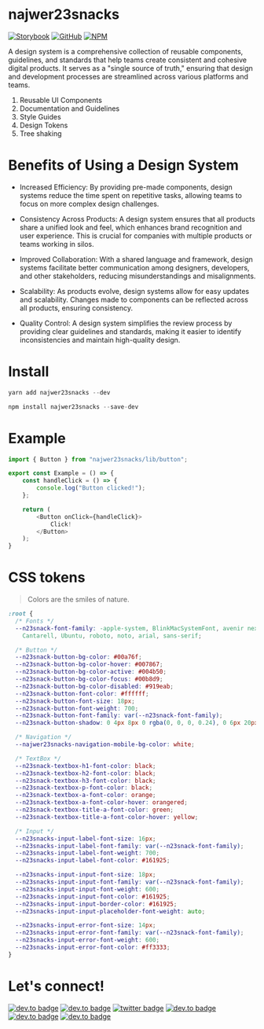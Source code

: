 
<Meta title="Doc" />

# najwer23snacks

[![Storybook](https://img.shields.io/badge/-Storybook-FF4785?style=for-the-badge&logo=storybook&logoColor=white)](https://najwer23.github.io/najwer23snacks) [![GitHub](https://img.shields.io/badge/github-%23121011.svg?style=for-the-badge&logo=github&logoColor=white)](https://github.com/najwer23/najwer23snacks) [![NPM](https://img.shields.io/badge/NPM-%23CB3837.svg?style=for-the-badge&logo=npm&logoColor=white)](https://www.npmjs.com/search?q=najwer23snacks)

A design system is a comprehensive collection of reusable components, guidelines, and standards that help teams create consistent and cohesive digital products. It serves as a "single source of truth," ensuring that design and development processes are streamlined across various platforms and teams.

1. Reusable UI Components
2. Documentation and Guidelines
3. Style Guides
4. Design Tokens
5. Tree shaking

# Benefits of Using a Design System

- Increased Efficiency: By providing pre-made components, design systems reduce the time spent on repetitive tasks, allowing teams to focus on more complex design challenges.

- Consistency Across Products: A design system ensures that all products share a unified look and feel, which enhances brand recognition and user experience. This is crucial for companies with multiple products or teams working in silos.

- Improved Collaboration: With a shared language and framework, design systems facilitate better communication among designers, developers, and other stakeholders, reducing misunderstandings and misalignments.

- Scalability: As products evolve, design systems allow for easy updates and scalability. Changes made to components can be reflected across all products, ensuring consistency.

- Quality Control: A design system simplifies the review process by providing clear guidelines and standards, making it easier to identify inconsistencies and maintain high-quality design.

# Install

```js
yarn add najwer23snacks --dev
```

```js
npm install najwer23snacks --save-dev
```

# Example

```typescript
import { Button } from "najwer23snacks/lib/button";

export const Example = () => {
    const handleClick = () => {
        console.log("Button clicked!");
    };

    return (
        <Button onClick={handleClick}>
            Click!
        </Button>
    );
}
```

# CSS tokens

> Colors are the smiles of nature.

```css
:root {
  /* Fonts */
  --n23snack-font-family: -apple-system, BlinkMacSystemFont, avenir next, avenir, segoe ui, helvetica neue, helvetica,
    Cantarell, Ubuntu, roboto, noto, arial, sans-serif;

  /* Button */
  --n23snack-button-bg-color: #00a76f;
  --n23snack-button-bg-color-hover: #007867;
  --n23snack-button-bg-color-active: #004b50;
  --n23snack-button-bg-color-focus: #00b8d9;
  --n23snack-button-bg-color-disabled: #919eab;
  --n23snack-button-font-color: #ffffff;
  --n23snack-button-font-size: 18px;
  --n23snack-button-font-weight: 700;
  --n23snack-button-font-family: var(--n23snack-font-family);
  --n23snack-button-shadow: 0 4px 8px 0 rgba(0, 0, 0, 0.24), 0 6px 20px 0 rgba(0, 0, 0, 0.19);

  /* Navigation */
  --najwer23snacks-navigation-mobile-bg-color: white;

  /* TextBox */
  --n23snack-textbox-h1-font-color: black;
  --n23snack-textbox-h2-font-color: black;
  --n23snack-textbox-h3-font-color: black;
  --n23snack-textbox-p-font-color: black;
  --n23snack-textbox-a-font-color: orange;
  --n23snack-textbox-a-font-color-hover: orangered;
  --n23snack-textbox-title-a-font-color: green;
  --n23snack-textbox-title-a-font-color-hover: yellow;

  /* Input */
  --n23snacks-input-label-font-size: 16px;
  --n23snacks-input-label-font-family: var(--n23snack-font-family);
  --n23snacks-input-label-font-weight: 700;
  --n23snacks-input-label-font-color: #161925;

  --n23snacks-input-input-font-size: 18px;
  --n23snacks-input-input-font-family: var(--n23snack-font-family);
  --n23snacks-input-input-font-weight: 600;
  --n23snacks-input-input-font-color: #161925;
  --n23snacks-input-input-border-color: #161925;
  --n23snacks-input-input-placeholder-font-weight: auto;

  --n23snacks-input-error-font-size: 14px;
  --n23snacks-input-error-font-family: var(--n23snack-font-family);
  --n23snacks-input-error-font-weight: 600;
  --n23snacks-input-error-font-color: #ff3333;
}
```

# Let's connect!

[![dev.to badge](https://img.shields.io/badge/-Portfolio-%239F2B68?style=flat&logo=GoogleChrome&logoColor=white)](https://najwer23.github.io/)
[![dev.to badge](https://img.shields.io/badge/-Résumé-%23017745?style=flat&logo=AdobeAcrobatReader&logoColor=white)](https://najwer23.github.io/resume/)
[![twitter badge](https://img.shields.io/badge/-najwer23-%231FA1F1?style=flat&logo=x&logoColor=white)](https://twitter.com/najwer23)
[![dev.to badge](https://img.shields.io/badge/-najwer23-%230177B5?style=flat&logo=linkedin)](https://www.linkedin.com/in/najwer23)
[![dev.to badge](https://img.shields.io/badge/-najwer23-%23ffffff?style=flat&logo=Leetcode)](https://leetcode.com/najwer23/)
[![dev.to badge](https://img.shields.io/badge/-najwer23-%23cb3837?style=flat&logo=Npm)](https://www.npmjs.com/~najwer23)
